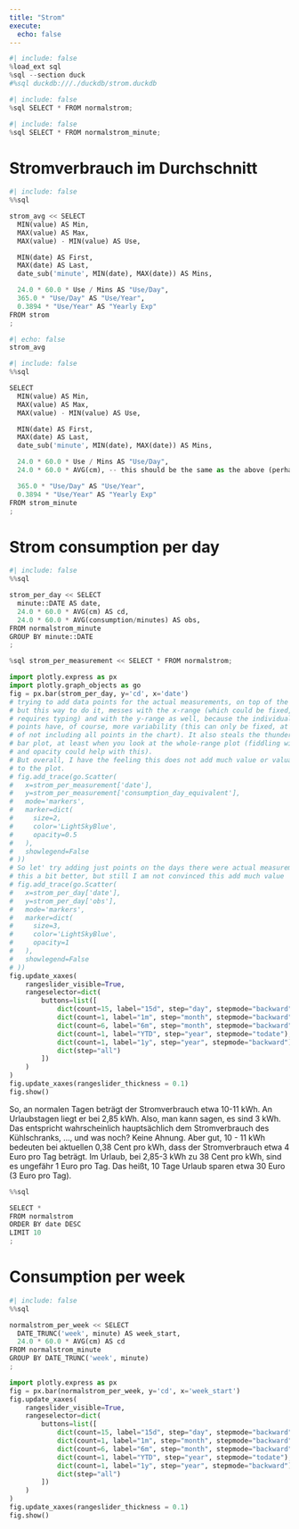 ```yaml
---
title: "Strom"
execute:
  echo: false
---
```


```python
#| include: false
%load_ext sql
%sql --section duck
#%sql duckdb:///./duckdb/strom.duckdb
```


```python
#| include: false
%sql SELECT * FROM normalstrom;
```
```python
#| include: false
%sql SELECT * FROM normalstrom_minute;
```

# Stromverbrauch im Durchschnitt

```python
#| include: false
%%sql

strom_avg << SELECT 
  MIN(value) AS Min,
  MAX(value) AS Max,
  MAX(value) - MIN(value) AS Use,

  MIN(date) AS First,
  MAX(date) AS Last,
  date_sub('minute', MIN(date), MAX(date)) AS Mins, 

  24.0 * 60.0 * Use / Mins AS "Use/Day",
  365.0 * "Use/Day" AS "Use/Year",
  0.3894 * "Use/Year" AS "Yearly Exp"
FROM strom
;
```


```python
#| echo: false
strom_avg
```

```python
#| include: false
%%sql

SELECT 
  MIN(value) AS Min,
  MAX(value) AS Max,
  MAX(value) - MIN(value) AS Use,

  MIN(date) AS First,
  MAX(date) AS Last,
  date_sub('minute', MIN(date), MAX(date)) AS Mins, 

  24.0 * 60.0 * Use / Mins AS "Use/Day",
  24.0 * 60.0 * AVG(cm), -- this should be the same as the above (perhaps rounding errors are ok)

  365.0 * "Use/Day" AS "Use/Year",
  0.3894 * "Use/Year" AS "Yearly Exp"
FROM strom_minute
;
```

# Strom consumption per day

```python
#| include: false
%%sql

strom_per_day << SELECT 
  minute::DATE AS date,
  24.0 * 60.0 * AVG(cm) AS cd,
  24.0 * 60.0 * AVG(consumption/minutes) AS obs,
FROM normalstrom_minute
GROUP BY minute::DATE
;
```


```python
%sql strom_per_measurement << SELECT * FROM normalstrom;
```


```python
import plotly.express as px
import plotly.graph_objects as go
fig = px.bar(strom_per_day, y='cd', x='date')
# trying to add data points for the actual measurements, on top of the daily average
# but this way to do it, messes with the x-range (which could be fixed, but 
# requires typing) and with the y-range as well, because the individual data 
# points have, of course, more variability (this can only be fixed, at the cost 
# of not including all points in the chart). It also steals the thunder of the 
# bar plot, at least when you look at the whole-range plot (fiddling with size
# and opacity could help with this).
# But overall, I have the feeling this does not add much value or valuable info
# to the plot.
# fig.add_trace(go.Scatter(
#   x=strom_per_measurement['date'], 
#   y=strom_per_measurement['consumption_day_equivalent'], 
#   mode='markers', 
#   marker=dict(
#     size=2,
#     color='LightSkyBlue',
#     opacity=0.5
#   ),
#   showlegend=False
# ))
# So let' try adding just points on the days there were actual measurements
# this a bit better, but still I am not convinced this add much value
# fig.add_trace(go.Scatter(
#   x=strom_per_day['date'], 
#   y=strom_per_day['obs'], 
#   mode='markers', 
#   marker=dict(
#     size=3,
#     color='LightSkyBlue',
#     opacity=1
#   ),
#   showlegend=False
# ))
fig.update_xaxes(
    rangeslider_visible=True,
    rangeselector=dict(
        buttons=list([
            dict(count=15, label="15d", step="day", stepmode="backward"),
            dict(count=1, label="1m", step="month", stepmode="backward"),
            dict(count=6, label="6m", step="month", stepmode="backward"),
            dict(count=1, label="YTD", step="year", stepmode="todate"),
            dict(count=1, label="1y", step="year", stepmode="backward"),
            dict(step="all")
        ])
    )
)
fig.update_xaxes(rangeslider_thickness = 0.1)
fig.show()
```

So, an normalen Tagen beträgt der Stromverbrauch etwa 10-11 kWh. An Urlaubstagen liegt er bei 2,85 kWh. Also, man kann sagen, es sind 3 kWh. Das entspricht wahrscheinlich hauptsächlich dem Stromverbrauch des Kühlschranks, ..., und was noch? Keine Ahnung. Aber gut, 10 - 11 kWh bedeuten bei aktuellen 0,38 Cent pro kWh, dass der Stromverbrauch etwa 4 Euro pro Tag beträgt. Im Urlaub, bei 2,85-3 kWh zu 38 Cent pro kWh, sind es ungefähr 1 Euro pro Tag. Das heißt, 10 Tage Urlaub sparen etwa 30 Euro (3 Euro pro Tag).


```python
%%sql

SELECT *
FROM normalstrom
ORDER BY date DESC
LIMIT 10
;
```


# Consumption per week

```python
#| include: false
%%sql

normalstrom_per_week << SELECT 
  DATE_TRUNC('week', minute) AS week_start,
  24.0 * 60.0 * AVG(cm) AS cd
FROM normalstrom_minute
GROUP BY DATE_TRUNC('week', minute)
;
```

```python
import plotly.express as px
fig = px.bar(normalstrom_per_week, y='cd', x='week_start')
fig.update_xaxes(
    rangeslider_visible=True,
    rangeselector=dict(
        buttons=list([
            dict(count=15, label="15d", step="day", stepmode="backward"),
            dict(count=1, label="1m", step="month", stepmode="backward"),
            dict(count=6, label="6m", step="month", stepmode="backward"),
            dict(count=1, label="YTD", step="year", stepmode="todate"),
            dict(count=1, label="1y", step="year", stepmode="backward"),
            dict(step="all")
        ])
    )
)
fig.update_xaxes(rangeslider_thickness = 0.1)
fig.show()
```



